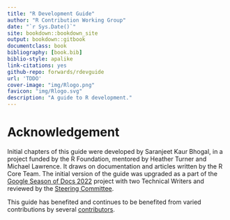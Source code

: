 ```yaml
--- 
title: "R Development Guide"
author: "R Contribution Working Group"
date: "`r Sys.Date()`"
site: bookdown::bookdown_site
output: bookdown::gitbook
documentclass: book
bibliography: [book.bib]
biblio-style: apalike
link-citations: yes
github-repo: forwards/rdevguide
url: 'TDDO'
cover-image: "img/Rlogo.png"
favicon: "img/Rlogo.svg"
description: "A guide to R development."
---
```



# Acknowledgement

Initial chapters of this guide were developed by Saranjeet Kaur Bhogal, in a project funded by the R Foundation, mentored by Heather Turner and Michael Lawrence. It draws on documentation and articles written by the R Core Team. The initial version of the guide was upgraded as a part of the [Google Season of Docs 2022](https://github.com/rstats-gsod/gsod2022/wiki/GSOD-2022-Proposal) project with two Technical Writers and reviewed by the [Steering Committee](https://github.com/rstats-gsod/gsod2022/wiki/GSOD-2022-Proposal#steering-committee).

This guide has benefited and continues to be benefited from varied contributions by several [contributors](https://github.com/r-devel/rdevguide#contributors-). 
